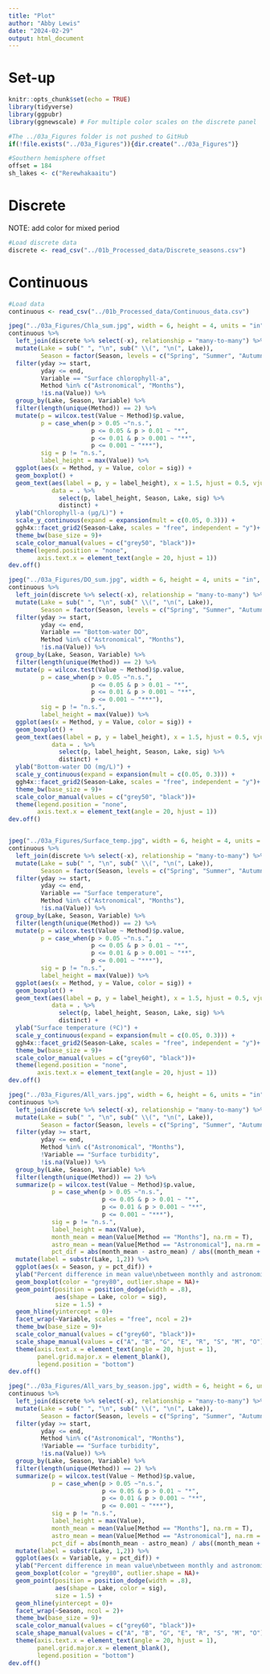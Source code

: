 ```yaml
---
title: "Plot"
author: "Abby Lewis"
date: "2024-02-29"
output: html_document
---
```


# Set-up

```r
knitr::opts_chunk$set(echo = TRUE)
library(tidyverse)
library(ggpubr)
library(ggnewscale) # For multiple color scales on the discrete panel

#The ../03a_Figures folder is not pushed to GitHub
if(!file.exists("../03a_Figures")){dir.create("../03a_Figures")}

#Southern hemisphere offset
offset = 184
sh_lakes <- c("Rerewhakaaitu")
```

# Discrete

NOTE: add color for mixed period

```r
#Load discrete data
discrete <- read_csv("../01b_Processed_data/Discrete_seasons.csv")
```

# Continuous

```r
#Load data
continuous <- read_csv("../01b_Processed_data/Continuous_data.csv")

jpeg("../03a_Figures/Chla_sum.jpg", width = 6, height = 4, units = "in", res = 300)
continuous %>%
  left_join(discrete %>% select(-x), relationship = "many-to-many") %>%
  mutate(Lake = sub(" ", "\n", sub(" \\(", "\n(", Lake)),
         Season = factor(Season, levels = c("Spring", "Summer", "Autumn", "Winter"))) %>%
  filter(yday >= start, 
         yday <= end,
         Variable == "Surface chlorophyll-a",
         Method %in% c("Astronomical", "Months"),
         !is.na(Value)) %>%
  group_by(Lake, Season, Variable) %>%
  filter(length(unique(Method)) == 2) %>%
  mutate(p = wilcox.test(Value ~ Method)$p.value,
         p = case_when(p > 0.05 ~"n.s.",
                       p <= 0.05 & p > 0.01 ~ "*",
                       p <= 0.01 & p > 0.001 ~ "**",
                       p <= 0.001 ~ "***"),
         sig = p != "n.s.",
         label_height = max(Value)) %>%
  ggplot(aes(x = Method, y = Value, color = sig)) +
  geom_boxplot() +
  geom_text(aes(label = p, y = label_height), x = 1.5, hjust = 0.5, vjust = 1, size = 3, 
            data = . %>% 
              select(p, label_height, Season, Lake, sig) %>%
              distinct) +
  ylab("Chlorophyll-a (µg/L)") +
  scale_y_continuous(expand = expansion(mult = c(0.05, 0.3))) +
  ggh4x::facet_grid2(Season~Lake, scales = "free", independent = "y")+
  theme_bw(base_size = 9)+
  scale_color_manual(values = c("grey50", "black"))+
  theme(legend.position = "none",
        axis.text.x = element_text(angle = 20, hjust = 1))
dev.off()

jpeg("../03a_Figures/DO_sum.jpg", width = 6, height = 4, units = "in", res = 300)
continuous %>%
  left_join(discrete %>% select(-x), relationship = "many-to-many") %>%
  mutate(Lake = sub(" ", "\n", sub(" \\(", "\n(", Lake)),
         Season = factor(Season, levels = c("Spring", "Summer", "Autumn", "Winter"))) %>%
  filter(yday >= start, 
         yday <= end,
         Variable == "Bottom-water DO",
         Method %in% c("Astronomical", "Months"),
         !is.na(Value)) %>%
  group_by(Lake, Season, Variable) %>%
  filter(length(unique(Method)) == 2) %>%
  mutate(p = wilcox.test(Value ~ Method)$p.value,
         p = case_when(p > 0.05 ~"n.s.",
                       p <= 0.05 & p > 0.01 ~ "*",
                       p <= 0.01 & p > 0.001 ~ "**",
                       p <= 0.001 ~ "***"),
         sig = p != "n.s.",
         label_height = max(Value)) %>%
  ggplot(aes(x = Method, y = Value, color = sig)) +
  geom_boxplot() +
  geom_text(aes(label = p, y = label_height), x = 1.5, hjust = 0.5, vjust = 1, size = 3, 
            data = . %>% 
              select(p, label_height, Season, Lake, sig) %>%
              distinct) +
  ylab("Bottom-water DO (mg/L)") +
  scale_y_continuous(expand = expansion(mult = c(0.05, 0.3))) +
  ggh4x::facet_grid2(Season~Lake, scales = "free", independent = "y")+
  theme_bw(base_size = 9)+
  scale_color_manual(values = c("grey50", "black"))+
  theme(legend.position = "none",
        axis.text.x = element_text(angle = 20, hjust = 1))
dev.off()


jpeg("../03a_Figures/Surface_temp.jpg", width = 6, height = 4, units = "in", res = 300)
continuous %>%
  left_join(discrete %>% select(-x), relationship = "many-to-many") %>%
  mutate(Lake = sub(" ", "\n", sub(" \\(", "\n(", Lake)),
         Season = factor(Season, levels = c("Spring", "Summer", "Autumn", "Winter"))) %>%
  filter(yday >= start, 
         yday <= end,
         Variable == "Surface temperature",
         Method %in% c("Astronomical", "Months"),
         !is.na(Value)) %>%
  group_by(Lake, Season, Variable) %>%
  filter(length(unique(Method)) == 2) %>%
  mutate(p = wilcox.test(Value ~ Method)$p.value,
         p = case_when(p > 0.05 ~"n.s.",
                       p <= 0.05 & p > 0.01 ~ "*",
                       p <= 0.01 & p > 0.001 ~ "**",
                       p <= 0.001 ~ "***"),
         sig = p != "n.s.",
         label_height = max(Value)) %>%
  ggplot(aes(x = Method, y = Value, color = sig)) +
  geom_boxplot() +
  geom_text(aes(label = p, y = label_height), x = 1.5, hjust = 0.5, vjust = 1, size = 3, 
            data = . %>% 
              select(p, label_height, Season, Lake, sig) %>%
              distinct) +
  ylab("Surface temperature (ºC)") +
  scale_y_continuous(expand = expansion(mult = c(0.05, 0.3))) +
  ggh4x::facet_grid2(Season~Lake, scales = "free", independent = "y")+
  theme_bw(base_size = 9)+
  scale_color_manual(values = c("grey60", "black"))+
  theme(legend.position = "none",
        axis.text.x = element_text(angle = 20, hjust = 1))
dev.off()
```
```r
jpeg("../03a_Figures/All_vars.jpg", width = 6, height = 6, units = "in", res = 300)
continuous %>%
  left_join(discrete %>% select(-x), relationship = "many-to-many") %>%
  mutate(Lake = sub(" ", "\n", sub(" \\(", "\n(", Lake)),
         Season = factor(Season, levels = c("Spring", "Summer", "Autumn", "Winter"))) %>%
  filter(yday >= start, 
         yday <= end,
         Method %in% c("Astronomical", "Months"),
         !Variable == "Surface turbidity",
         !is.na(Value)) %>%
  group_by(Lake, Season, Variable) %>%
  filter(length(unique(Method)) == 2) %>%
  summarize(p = wilcox.test(Value ~ Method)$p.value,
            p = case_when(p > 0.05 ~"n.s.",
                          p <= 0.05 & p > 0.01 ~ "*",
                          p <= 0.01 & p > 0.001 ~ "**",
                          p <= 0.001 ~ "***"),
            sig = p != "n.s.",
            label_height = max(Value),
            month_mean = mean(Value[Method == "Months"], na.rm = T),
            astro_mean = mean(Value[Method == "Astronomical"], na.rm = T),
            pct_dif = abs(month_mean - astro_mean) / abs((month_mean + astro_mean)/2) * 100) %>%
  mutate(label = substr(Lake, 1,2)) %>%
  ggplot(aes(x = Season, y = pct_dif)) +
  ylab("Percent difference in mean value\nbetween monthly and astronomical definitions")+
  geom_boxplot(color = "grey80", outlier.shape = NA)+
  geom_point(position = position_dodge(width = .8), 
             aes(shape = Lake, color = sig),
             size = 1.5) +
  geom_hline(yintercept = 0)+
  facet_wrap(~Variable, scales = "free", ncol = 2)+
  theme_bw(base_size = 9)+
  scale_color_manual(values = c("grey60", "black"))+
  scale_shape_manual(values = c("A", "B", "G", "E", "R", "S", "M", "O"))+
  theme(axis.text.x = element_text(angle = 20, hjust = 1),
        panel.grid.major.x = element_blank(),
        legend.position = "bottom")
dev.off()

jpeg("../03a_Figures/All_vars_by_season.jpg", width = 6, height = 6, units = "in", res = 300)
continuous %>%
  left_join(discrete %>% select(-x), relationship = "many-to-many") %>%
  mutate(Lake = sub(" ", "\n", sub(" \\(", "\n(", Lake)),
         Season = factor(Season, levels = c("Spring", "Summer", "Autumn", "Winter"))) %>%
  filter(yday >= start, 
         yday <= end,
         Method %in% c("Astronomical", "Months"),
         !Variable == "Surface turbidity",
         !is.na(Value)) %>%
  group_by(Lake, Season, Variable) %>%
  filter(length(unique(Method)) == 2) %>%
  summarize(p = wilcox.test(Value ~ Method)$p.value,
            p = case_when(p > 0.05 ~"n.s.",
                          p <= 0.05 & p > 0.01 ~ "*",
                          p <= 0.01 & p > 0.001 ~ "**",
                          p <= 0.001 ~ "***"),
            sig = p != "n.s.",
            label_height = max(Value),
            month_mean = mean(Value[Method == "Months"], na.rm = T),
            astro_mean = mean(Value[Method == "Astronomical"], na.rm = T),
            pct_dif = abs(month_mean - astro_mean) / abs((month_mean + astro_mean)/2) * 100) %>%
  mutate(label = substr(Lake, 1,2)) %>%
  ggplot(aes(x = Variable, y = pct_dif)) +
  ylab("Percent difference in mean value\nbetween monthly and astronomical definitions")+
  geom_boxplot(color = "grey80", outlier.shape = NA)+
  geom_point(position = position_dodge(width = .8), 
             aes(shape = Lake, color = sig),
             size = 1.5) +
  geom_hline(yintercept = 0)+
  facet_wrap(~Season, ncol = 2)+
  theme_bw(base_size = 9)+
  scale_color_manual(values = c("grey60", "black"))+
  scale_shape_manual(values = c("A", "B", "G", "E", "R", "S", "M", "O"))+
  theme(axis.text.x = element_text(angle = 20, hjust = 1),
        panel.grid.major.x = element_blank(),
        legend.position = "bottom")
dev.off()
```

